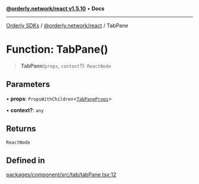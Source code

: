 [**@orderly.network/react v1.5.10**](/sdks/tech-doc/@orderly.network/react/README) • **Docs**

***

[Orderly SDKs](/sdks/tech-doc/packages) / [@orderly.network/react](/sdks/tech-doc/@orderly.network/react/README) / TabPane

# Function: TabPane()

> **TabPane**(`props`, `context`?): `ReactNode`

## Parameters

• **props**: `PropsWithChildren`\<[`TabPaneProps`](/sdks/tech-doc/@orderly.network/react/interfaces/TabPaneProps)\>

• **context?**: `any`

## Returns

`ReactNode`

## Defined in

[packages/component/src/tab/tabPane.tsx:12](https://github.com/OrderlyNetwork/js-sdk/blob/554ae704783e3b83c40bb234a899e8f02987d9b6/packages/component/src/tab/tabPane.tsx#L12)
